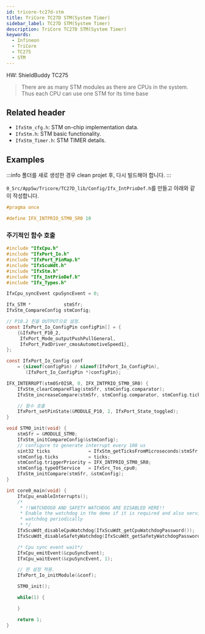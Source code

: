 ```yaml
---
id: tricore-tc27d-stm
title: TriCore TC27D STM(System Timer)
sidebar_label: TC27D STM(System Timer)
description: TriCore TC27D STM(System Timer)
keywords:
  - Infineon
  - TriCore
  - TC275
  - STM
---
```


HW: ShieldBuddy TC275

> There are as many STM modules as there are CPUs in the system. Thus each CPU can use one STM for its time base

## Related header

- `IfxStm_cfg.h`: STM on-chip implementation data.
- `IfxStm.h`: STM basic functionality.
- `IfxStm_Timer.h`: STM TIMER details.

## Examples

:::info
폴더를 새로 생성한 경우 clean projet 후, 다시 빌드해야 합니다.
:::

`0_Src/AppSw/Tricore/TC27D_lib/Config/Ifx_IntPrioDef.h`를 만들고 아래와 같이 작성합니다.

```c
#pragma once

#define IFX_INTPRIO_STM0_SR0 10
```

### 주기적인 함수 호출

```c
#include "IfxCpu.h"
#include "IfxPort_Io.h"
#include "IfxPort_PinMap.h"
#include "IfxScuWdt.h"
#include "IfxStm.h"
#include "Ifx_IntPrioDef.h"
#include "Ifx_Types.h"

IfxCpu_syncEvent cpuSyncEvent = 0;

Ifx_STM *            stmSfr;
IfxStm_CompareConfig stmConfig;

// P10.2 핀을 OUTPUT으로 설정.
const IfxPort_Io_ConfigPin configPin[] = {
    {&IfxPort_P10_2,
     IfxPort_Mode_outputPushPullGeneral,
     IfxPort_PadDriver_cmosAutomotiveSpeed1},
};

const IfxPort_Io_Config conf
    = {sizeof(configPin) / sizeof(IfxPort_Io_ConfigPin),
       (IfxPort_Io_ConfigPin *)configPin};

IFX_INTERRUPT(stm0Sr0ISR, 0, IFX_INTPRIO_STM0_SR0) {
    IfxStm_clearCompareFlag(stmSfr, stmConfig.comparator);
    IfxStm_increaseCompare(stmSfr, stmConfig.comparator, stmConfig.ticks);

    // 함수 호출
    IfxPort_setPinState(&MODULE_P10, 2, IfxPort_State_toggled);
}

void STM0_init(void) {
    stmSfr = &MODULE_STM0;
    IfxStm_initCompareConfig(&stmConfig);
    // configure to generate interrupt every 100 us
    sint32 ticks              = IfxStm_getTicksFromMicroseconds(stmSfr, 100);
    stmConfig.ticks           = ticks;
    stmConfig.triggerPriority = IFX_INTPRIO_STM0_SR0;
    stmConfig.typeOfService   = IfxSrc_Tos_cpu0;
    IfxStm_initCompare(stmSfr, &stmConfig);
}

int core0_main(void) {
    IfxCpu_enableInterrupts();
    /*
     * !!WATCHDOG0 AND SAFETY WATCHDOG ARE DISABLED HERE!!
     * Enable the watchdog in the demo if it is required and also service the
     * watchdog periodically
     * */
    IfxScuWdt_disableCpuWatchdog(IfxScuWdt_getCpuWatchdogPassword());
    IfxScuWdt_disableSafetyWatchdog(IfxScuWdt_getSafetyWatchdogPassword());

    /* Cpu sync event wait*/
    IfxCpu_emitEvent(&cpuSyncEvent);
    IfxCpu_waitEvent(&cpuSyncEvent, 1);

    // 핀 설정 적용.
    IfxPort_Io_initModule(&conf);

    STM0_init();

    while(1) {

    }

    return 1;
}
```
